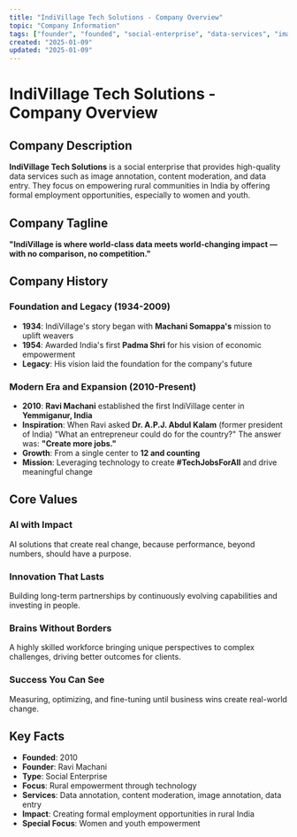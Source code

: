 ```yaml
---
title: "IndiVillage Tech Solutions - Company Overview"
topic: "Company Information"
tags: ["founder", "founded", "social-enterprise", "data-services", "image-annotation", "content-moderation", "data-entry", "rural-empowerment", "women-empowerment", "youth-empowerment", "ravi-machani", "machani-somappa", "padma-shri", "1934", "1954", "2010", "yemmiganur", "dr-apj-abdul-kalam", "techjobsforall", "12-centers", "ai-with-impact", "innovation-that-lasts", "brains-without-borders", "success-you-can-see", "world-class-data", "world-changing-impact"]
created: "2025-01-09"
updated: "2025-01-09"
---
```


# IndiVillage Tech Solutions - Company Overview

## Company Description

**IndiVillage Tech Solutions** is a social enterprise that provides high-quality data services such as image annotation, content moderation, and data entry. They focus on empowering rural communities in India by offering formal employment opportunities, especially to women and youth.

## Company Tagline

**"IndiVillage is where world-class data meets world-changing impact — with no comparison, no competition."**

## Company History

### Foundation and Legacy (1934-2009)
- **1934**: IndiVillage's story began with **Machani Somappa's** mission to uplift weavers
- **1954**: Awarded India's first **Padma Shri** for his vision of economic empowerment
- **Legacy**: His vision laid the foundation for the company's future

### Modern Era and Expansion (2010-Present)
- **2010**: **Ravi Machani** established the first IndiVillage center in **Yemmiganur, India**
- **Inspiration**: When Ravi asked **Dr. A.P.J. Abdul Kalam** (former president of India) "What an entrepreneur could do for the country?" The answer was: **"Create more jobs."**
- **Growth**: From a single center to **12 and counting**
- **Mission**: Leveraging technology to create **#TechJobsForAll** and drive meaningful change

## Core Values

###  AI with Impact
AI solutions that create real change, because performance, beyond numbers, should have a purpose.

###  Innovation That Lasts
Building long-term partnerships by continuously evolving capabilities and investing in people.

###  Brains Without Borders
A highly skilled workforce bringing unique perspectives to complex challenges, driving better outcomes for clients.

###  Success You Can See
Measuring, optimizing, and fine-tuning until business wins create real-world change.

## Key Facts

- **Founded**: 2010
- **Founder**: Ravi Machani
- **Type**: Social Enterprise
- **Focus**: Rural empowerment through technology
- **Services**: Data annotation, content moderation, image annotation, data entry
- **Impact**: Creating formal employment opportunities in rural India
- **Special Focus**: Women and youth empowerment

